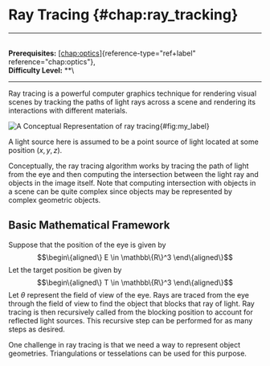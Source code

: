 # Ray Tracing \{#chap:ray_tracking\}

------------------------------------------------------------------------

\
**Prerequisites:**
[\[chap:optics\]](#chap:optics)\{reference-type="ref+label"
reference="chap:optics"\},\
**Difficulty Level:** \*\*\

------------------------------------------------------------------------

Ray tracing is a powerful computer graphics technique for rendering
visual scenes by tracking the paths of light rays across a scene and
rendering its interactions with different materials.

![A Conceptual Representation of ray tracing
](figures/part2b/ray_tracing/ray_tracing_diagram.png)\{#fig:my_label\}

A light source here is assumed to be a point source of light located at
some position $(x, y, z)$.

Conceptually, the ray tracing algorithm works by tracing the path of
light from the eye and then computing the intersection between the light
ray and objects in the image itself. Note that computing intersection
with objects in a scene can be quite complex since objects may be
represented by complex geometric objects.

## Basic Mathematical Framework

Suppose that the position of the eye is given by $$\begin\{aligned\}
E \in \mathbb\{R\}^3
\end\{aligned\}$$ Let the target position be given by $$\begin\{aligned\}
T \in \mathbb\{R\}^3
\end\{aligned\}$$ Let $\theta$ represent the field of view of the eye.
Rays are traced from the eye through the field of view to find the
object that blocks that ray of light. Ray tracing is then recursively
called from the blocking position to account for reflected light
sources. This recursive step can be performed for as many steps as
desired.

One challenge in ray tracing is that we need a way to represent object
geometries. Triangulations or tesselations can be used for this purpose.

